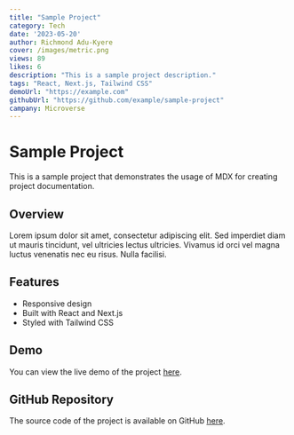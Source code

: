 ```yaml
---
title: "Sample Project"
category: Tech
date: '2023-05-20'
author: Richmond Adu-Kyere
cover: /images/metric.png
views: 89
likes: 6
description: "This is a sample project description."
tags: "React, Next.js, Tailwind CSS"
demoUrl: "https://example.com"
githubUrl: "https://github.com/example/sample-project"
campany: Microverse
---
```



# Sample Project

This is a sample project that demonstrates the usage of MDX for creating project documentation.

## Overview

Lorem ipsum dolor sit amet, consectetur adipiscing elit. Sed imperdiet diam ut mauris tincidunt, vel ultricies lectus ultricies. Vivamus id orci vel magna luctus venenatis nec eu risus. Nulla facilisi.

## Features

- Responsive design
- Built with React and Next.js
- Styled with Tailwind CSS

## Demo

You can view the live demo of the project [here](https://example.com).

## GitHub Repository

The source code of the project is available on GitHub [here](https://github.com/example/sample-project).

